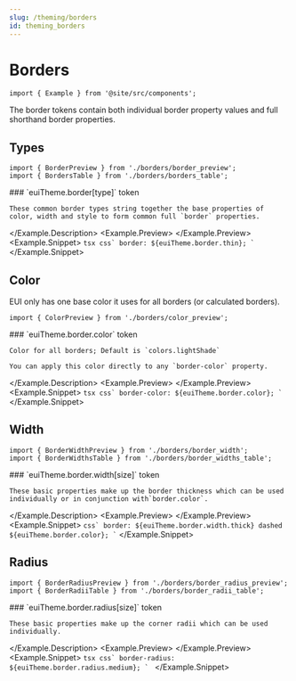 ```yaml
---
slug: /theming/borders
id: theming_borders
---
```


# Borders

```mdx-code-block
import { Example } from '@site/src/components';
```

The border tokens contain both individual border property values and full shorthand border properties.

## Types

```mdx-code-block
import { BorderPreview } from './borders/border_preview';
import { BordersTable } from './borders/borders_table';
```

<Example>
  <Example.Description>
    ### `euiTheme.border[type]` <Badge color="hollow">token</Badge>

    These common border types string together the base properties of color, width and style to form common full `border` properties.
  </Example.Description>
  <Example.Preview>
    <BorderPreview />
  </Example.Preview>
  <Example.Snippet>
    ```tsx
    css`
      border: ${euiTheme.border.thin};
    `
    ```
  </Example.Snippet>
</Example>

<BordersTable />


## Color

EUI only has one base color it uses for all borders (or calculated borders).

```mdx-code-block
import { ColorPreview } from './borders/color_preview';
```

<Example>
  <Example.Description>
    ### `euiTheme.border.color` <Badge color="hollow">token</Badge>

    Color for all borders; Default is `colors.lightShade`

    You can apply this color directly to any `border-color` property.
  </Example.Description>
  <Example.Preview>
    <ColorPreview />
  </Example.Preview>
  <Example.Snippet>
    ```tsx
    css`
      border-color: ${euiTheme.border.color};
    `
    ```
  </Example.Snippet>
</Example>

## Width

```mdx-code-block
import { BorderWidthPreview } from './borders/border_width';
import { BorderWidthsTable } from './borders/border_widths_table';
```

<Example>
  <Example.Description>
    ### `euiTheme.border.width[size]` token

    These basic properties make up the border thickness which can be used individually or in conjunction with`border.color`.
  </Example.Description>
  <Example.Preview>
    <BorderWidthPreview />
  </Example.Preview>
  <Example.Snippet>
    ```
    css`
      border: ${euiTheme.border.width.thick} dashed ${euiTheme.border.color};
    `
    ```
  </Example.Snippet>
</Example>

<BorderWidthsTable />

## Radius

```mdx-code-block
import { BorderRadiusPreview } from './borders/border_radius_preview';
import { BorderRadiiTable } from './borders/border_radii_table';
```

<Example>
  <Example.Description>
    ### `euiTheme.border.radius[size]` <Badge color="hollow">token</Badge>

    These basic properties make up the corner radii which can be used individually.
  </Example.Description>
  <Example.Preview>
    <BorderRadiusPreview />
  </Example.Preview>
  <Example.Snippet>
    ```tsx
    css`
      border-radius: ${euiTheme.border.radius.medium};
    `
    ```
  </Example.Snippet>
</Example>

<BorderRadiiTable />
